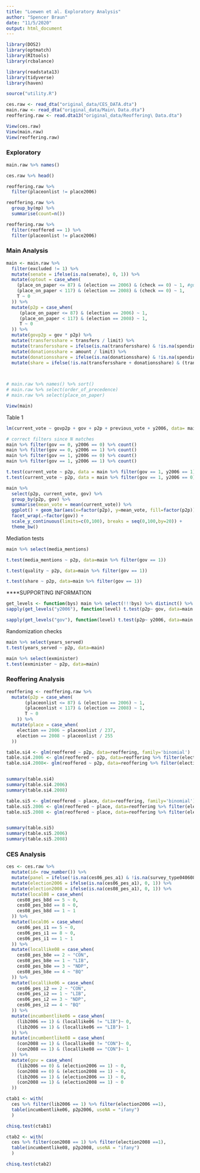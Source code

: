 ```yaml
---
title: "Loewen et al. Exploratory Analysis"
author: "Spencer Braun"
date: "11/5/2020"
output: html_document
---
```




```r
library(DOS2)
library(optmatch)
library(RItools)
library(rcbalance)

library(readstata13)
library(tidyverse)
library(haven)

source("utility.R")
```


```r
ces.raw <- read_dta("original_data/CES_DATA.dta")
main.raw <- read_dta("original_data/Main\ Data.dta")
reoffering.raw <- read.dta13("original_data/Reoffering\ Data.dta")
```

```r
View(ces.raw)
View(main.raw)
View(reoffering.raw)

```

### Exploratory

```r
main.raw %>% names()
```

```r
ces.raw %>% head()
```



```r
reoffering.raw %>%
  filter(placeonlist != place2006)

reoffering.raw %>%
  group_by(mp) %>%
  summarise(count=n())

reoffering.raw %>%
  filter(reoffered == 1) %>%
  filter(placeonlist != place2006)
```


### Main Analysis 
```r
main <- main.raw %>%
  filter(excluded != 1) %>%
  mutate(senate = ifelse(is.na(senate), 0, 1)) %>%
  mutate(optout = case_when(
    (place_on_paper <= 87) & (election == 2006) & (check == 0) ~ 1, #guessing place on paper = place from do file 
    (place_on_paper < 117) & (election == 2008) & (check == 0) ~ 1,
    T ~ 0
  )) %>%
  mutate(p2p = case_when(
     (place_on_paper <= 87) & (election == 2006) ~ 1,
     (place_on_paper < 117) & (election == 2008) ~ 1,
     T ~ 0
  )) %>%
  mutate(govp2p = gov * p2p) %>%
  mutate(transfersshare = transfers / limit) %>%
  mutate(transfersshare = ifelse(is.na(transfersshare) & !is.na(spending), 0, transfersshare)) %>%
  mutate(donationsshare = amount / limit) %>%
  mutate(donationsshare = ifelse(is.na(donationsshare) & !is.na(spending), 0, transfersshare)) %>%
  mutate(share = ifelse(!is.na(transfersshare + donationsshare) & (transfersshare + donationsshare > 1), 1, transfersshare + donationsshare))
  


# main.raw %>% names() %>% sort()
# main.raw %>% select(order_of_precedence)
# main.raw %>% select(place_on_paper) 
```
```r
View(main)
```


Table 1
```r
lm(current_vote ~ govp2p + gov + p2p + previous_vote + y2006, data= main)
```

```r
# correct filters since N matches
main %>% filter(gov == 0, y2006 == 0) %>% count()
main %>% filter(gov == 0, y2006 == 1) %>% count()
main %>% filter(gov == 1, y2006 == 0) %>% count()
main %>% filter(gov == 1, y2006 == 1) %>% count()
```

```r
t.test(current_vote ~ p2p, data = main %>% filter(gov == 1, y2006 == 1))
t.test(current_vote ~ p2p, data = main %>% filter(gov == 1, y2006 == 0))
```



```r
main %>%
  select(p2p, current_vote, gov) %>%
  group_by(p2p, gov) %>%
  summarise(mean_vote = mean(current_vote)) %>%
  ggplot() + geom_bar(aes(x=factor(p2p), y=mean_vote, fill=factor(p2p)), stat='identity') +
  facet_wrap(.~factor(gov)) +
  scale_y_continuous(limits=c(0,100), breaks = seq(0,100,by=20)) + 
  theme_bw()
```


Mediation tests
```r
main %>% select(media_mentions)

t.test(media_mentions ~ p2p, data=main %>% filter(gov == 1))
```

```r
t.test(quality ~ p2p, data=main %>% filter(gov == 1))
```

```r
t.test(share ~ p2p, data=main %>% filter(gov == 1))
```

****SUPPORTING INFORMATION
```r

get_levels <- function(bys) main %>% select(!!!bys) %>% distinct() %>% pull(.)
sapply(get_levels("y2006"), function(level) t.test(p2p~ gov, data=main %>% filter(y2006 == level)))
```

```r
sapply(get_levels("gov"), function(level) t.test(p2p~ y2006, data=main %>% filter(gov == level)))
```

Randomization checks

```r
main %>% select(years_served)
t.test(years_served ~ p2p, data=main)
```

```r
main %>% select(exminister)
t.test(exminister ~ p2p, data=main)
```



### Reoffering Analysis

```r
reoffering <- reoffering.raw %>%
  mutate(p2p = case_when(
       (placeonlist <= 87) & (election == 2006) ~ 1,
       (placeonlist < 117) & (election == 2008) ~ 1,
       T ~ 0
    )) %>%
  mutate(place = case_when(
    election == 2006 ~ placeonlist / 237,
    election == 2008 ~ placeonlist / 255
  ))
```


```r
table.si4 <- glm(reoffered ~ p2p, data=reoffering, family='binomial')
table.si4.2006 <- glm(reoffered ~ p2p, data=reoffering %>% filter(election == 2006), family='binomial')
table.si4.2008<- glm(reoffered ~ p2p, data=reoffering %>% filter(election == 2008), family='binomial')


summary(table.si4)
summary(table.si4.2006)
summary(table.si4.2008)
```


```r
table.si5 <- glm(reoffered ~ place, data=reoffering, family='binomial')
table.si5.2006 <- glm(reoffered ~ place, data=reoffering %>% filter(election == 2006), family='binomial')
table.si5.2008 <- glm(reoffered ~ place, data=reoffering %>% filter(election == 2008), family='binomial')


summary(table.si5)
summary(table.si5.2006)
summary(table.si5.2008)
```



### CES Analysis 

```r
ces <- ces.raw %>%
  mutate(id= row_number()) %>%
  mutate(panel = ifelse(!is.na(ces06_pes_a1) & !is.na(survey_type040608), 1, 0)) %>%
  mutate(election2006 = ifelse(is.na(ces06_pes_a1), 0, 1)) %>%
  mutate(election2008 = ifelse(is.na(ces08_pes_a1), 0, 1)) %>%
  mutate(local08 = case_when(
    ces08_pes_b8d == 5 ~ 0,
    ces08_pes_b8d == 8 ~ 0,
    ces08_pes_b8d == 1 ~ 1
  )) %>%
  mutate(local06 = case_when(
    ces06_pes_i1 == 5 ~ 0,
    ces06_pes_i1 == 8 ~ 0,
    ces06_pes_i1 == 1 ~ 1
  )) %>%
  mutate(locallike08 = case_when(
    ces08_pes_b8e == 2 ~ "CON",
    ces08_pes_b8e == 1 ~ "LIB",
    ces08_pes_b8e == 3 ~ "NDP",
    ces08_pes_b8e == 4 ~ "BQ"
  )) %>%
  mutate(locallike06 = case_when(
    ces06_pes_i2 == 2 ~ "CON",
    ces06_pes_i2 == 1 ~ "LIB",
    ces06_pes_i2 == 3 ~ "NDP",
    ces06_pes_i2 == 4 ~ "BQ"
  )) %>%
  mutate(incumbentlike06 = case_when(
    (lib2006 == 1) & (locallike06 != "LIB")~ 0,
    (lib2006 == 1) & (locallike06 == "LIB")~ 1
  )) %>%
  mutate(incumbentlike08 = case_when(
    (con2008 == 1) & (locallike08 != "CON")~ 0,
    (con2008 == 1) & (locallike08 == "CON")~ 1
  )) %>%
  mutate(gov = case_when(
    (lib2006 == 0) & (election2006 == 1) ~ 0,
    (con2008 == 0) & (election2008 == 1) ~ 0,
    (lib2006 == 1) & (election2006 == 1) ~ 0,
    (con2008 == 1) & (election2008 == 1) ~ 0
  ))


```


```r
ctab1 <- with(
  ces %>% filter(lib2006 == 1) %>% filter(election2006 ==1), 
  table(incumbentlike06, p2p2006, useNA = "ifany")
  )

chisq.test(ctab1)

ctab2 <- with(
  ces %>% filter(con2008 == 1) %>% filter(election2008 ==1), 
  table(incumbentlike08, p2p2008, useNA = "ifany")
  )

chisq.test(ctab2)

```

